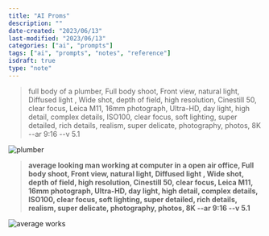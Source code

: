 ```yaml
---
title: "AI Proms"
description: ""
date-created: "2023/06/13"
last-modified: "2023/06/13"
categories: ["ai", "prompts"]
tags: ["ai", "prompts", "notes", "reference"]
isdraft: true
type: "note"
---
```


> full body of a plumber, Full body shoot, Front view, natural light, Diffused light , Wide shot, depth of field, high resolution, Cinestill 50, clear focus, Leica M11, 16mm photograph, Ultra-HD, day light, high detail, complex details, ISO100, clear focus, soft lighting, super detailed, rich details, realism, super delicate, photography, photos, 8K --ar 9:16 --v 5.1


![plumber](/images/notes/midjourney-plumber.png)


> **average looking man working at computer in a open air office, Full body shoot, Front view, natural light, Diffused light , Wide shot, depth of field, high resolution, Cinestill 50, clear focus, Leica M11, 16mm photograph, Ultra-HD, day light, high detail, complex details, ISO100, clear focus, soft lighting, super detailed, rich details, realism, super delicate, photography, photos, 8K --ar 9:16 --v 5.1**

![average works](/images/notes/midjourney-average-works.png)